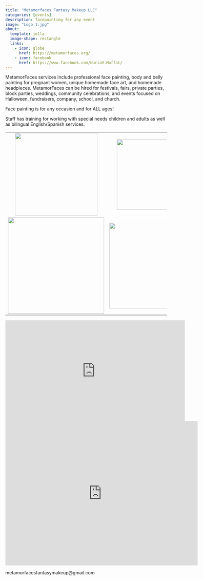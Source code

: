 ```yaml
---
title: "Metamorfaces Fantasy Makeup LLC"
categories: [events]
description: facepainting for any event
image: "Logo 1.jpg"
about:
  template: jolla
  image-shape: rectangle
  links:
    - icon: globe
      href: https://metamorfaces.org/
    - icon: facebook
      href: https://www.facebook.com/NuriaV.Moffat/
---
```


MetamorFaces services include professional face painting, body and belly painting for pregnant women, unique homemade face art, and homemade headpieces. MetamorFaces can be hired for festivals, fairs, private parties, block parties, weddings, community celebrations, and events focused on Halloween, fundraisers, company, school, and church.

Face painting is for any occasion and for ALL ages!

Staff has training for working with special needs children and adults as well as bilingual English/Spanish services.

|                                                     |                                             |
|:---------------------------------------------------:|:-------------------------------------------:|
| ![](Meduza%20with%20bling%20piece.JPG){width="257"} | ![](Day%20of%20the%20Dead.jpg){width="220"} |
|            ![](Dragon.png){width="300"}             |       ![](IMG_4837.jpg){width="267"}        |

```{=html}
<iframe src="https://www.facebook.com/plugins/video.php?height=314&href=https%3A%2F%2Fwww.facebook.com%2Fmomentos.ariez.1%2Fvideos%2F194162234805854%2F&show_text=false&width=560&t=0" width="560" height="314" style="border:none;overflow:hidden" scrolling="no" frameborder="0" allowfullscreen="true" allow="autoplay; clipboard-write; encrypted-media; picture-in-picture; web-share" allowFullScreen="true"></iframe>

<iframe src="https://www.google.com/maps/embed?pb=!1m14!1m8!1m3!1d5832.640714090567!2d-89.37623664646759!3d43.034690700959914!3m2!1i1024!2i768!4f13.1!3m3!1m2!1s0x8806529218c3805d%3A0x143e446640bf85!2sMetamorfaces%20Fantasy%20Makeup%20LLC!5e0!3m2!1sen!2sus!4v1662077677022!5m2!1sen!2sus" width="600" height="450" style="border:0;" allowfullscreen="" loading="lazy" referrerpolicy="no-referrer-when-downgrade"></iframe>
```
metamorfacesfantasymakeup\@gmail.com
